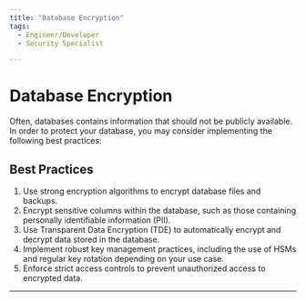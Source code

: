 ```yaml
---
title: "Database Encryption"
tags:
  - Engineer/Developer
  - Security Specialist

---
```



<TagProvider>
<TagFilter />

# Database Encryption

<TagList tags={frontmatter.tags} />
<AttributionList contributors={frontmatter.contributors} />

Often, databases contains information that should not be publicly available. In order to protect your database, you may consider implementing the following best practices:

## Best Practices

1. Use strong encryption algorithms to encrypt database files and backups.
2. Encrypt sensitive columns within the database, such as those containing personally identifiable information (PII).
3. Use Transparent Data Encryption (TDE) to automatically encrypt and decrypt data stored in the database.
4. Implement robust key management practices, including the use of HSMs and regular key rotation depending on your use case.
5. Enforce strict access controls to prevent unauthorized access to encrypted data.

---

</TagProvider>
<ContributeFooter />